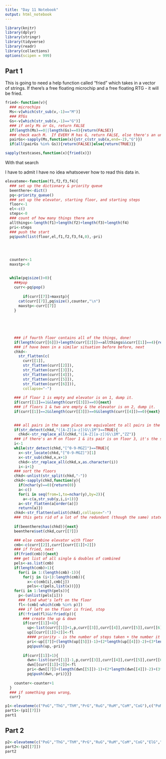 ```yaml
---
title: "Day 11 Notebook"
output: html_notebook
---
```


```r
library(knitr)
library(dplyr)
library(stringr)
library(tidyverse)
library(readr)
library(collections)
options(scipen = 999)
```


## Part 1

This is going to need a help function called "fried" which takes in a vector of strings.
If there's a free floating microchip and a free floating RTG - it will be fried.

```r
fried<-function(v){
  ### microchips
  Ms<-v[which(str_sub(v,-1)=="M")]
  ### RTGs
  Gs<-v[which(str_sub(v,-1)=="G")]
  ### if only Ms or Gs, return FALSE
  if(length(Ms)==0||length(Gs)==0){return(FALSE)}
  ### check each M.  If EVERY M has G, return FALSE, else there's an unpaired M and it's going to get fried.
  pairGs<-sapply(Ms,function(x){str_c(str_sub(x,end=-2),"G")})
  if(all(pairGs %in% Gs)){return(FALSE)}else{return(TRUE)}}
```



```r
sapply(testcases,function(x){fried(x)})  
```

With that search

I have to admit I have no idea whatsoever how to read this data in.


```r
elevateme<-function(f1,f2,f3,f4){
  ### set up the dictionary & priority queue
  beenthere<-dict()
  pq<-priority_queue()
  ### set up the elevator, starting floor, and starting steps
  floor<-1
  el<-c()
  steps<-0
  ### count of how many things there are
  allthings<-length(f1)+length(f2)+length(f3)+length(f4)
  pri<-steps
  ### push the start
  pq$push(list(floor,el,f1,f2,f3,f4,0),-pri)
  
  
  
  
  counter<-1
  maxstp<-0
  
  
  while(pq$size()>0){
    ###pop
    curr<-pq$pop()
    
        if(curr[[7]]>maxstp){
      cat(curr[[7]],pq$size(),counter,"\n")
      maxstp<-curr[[7]]
    }

    
    
    
    
    ### if fourth floor contains all of the things, done!
    if(length(curr[[6]])+length(curr[[2]])==allthings&&curr[[1]]==4){return(curr)}
    ### if have been in a similar situation before before, next
    chkd<-
      str_flatten(c(
        curr[[1]],
        str_flatten(curr[[2]]),
        str_flatten(curr[[3]]),
        str_flatten(curr[[4]]),
        str_flatten(curr[[5]]),
        str_flatten(curr[[6]])),
        collapse="-")
    
    ### if floor 1 is empty and elevator is on 1, dump it.
    if(curr[[1]]==1&&length(curr[[3]])==0){next}
    ### if floors 1 & two are empty & the elevator is on 2, dump it.
    if(curr[[1]]==2&&length(curr[[3]])==0&&length(curr[[4]])==0){next}

    
    ### all pairs in the same place are equivalent to all pairs in the same place - so, generalize them to nothing
    if(str_detect(chkd,"([A-Z][a-z])G\\1M")==TRUE){
      chkd<-str_replace_all(chkd,"([A-Z][a-z])G\\1M","ZZ")}
    ### if there's an M on floor 1 & its pair is on floor 3, it's the same as any other f1M/f3G pair-abstract them.
    i<-1
    while(str_detect(chkd,"[^0-9-MGZ]")==TRUE){
      x<-str_locate(chkd,"[^0-9-MGZ]")[1]
      x<-str_sub(chkd,x,x+1)
      chkd<-str_replace_all(chkd,x,as.character(i))
      i<-i+1}
    ### sort the floors
    chkd<-unlist(str_split(chkd,"-"))
    chkd<-sapply(chkd,function(y){
      if(nchar(y)==0){return(0)}
      a<-c()
      for(i in seq(from=1,to=nchar(y),by=2)){
        a<-c(a,str_sub(y,i,i+1))}
      a<-str_flatten(a[order(a)])
      return(a)})
    chkd<-str_flatten(unlist(chkd),collapse="-")
    ### this gets rid of a lot of the redundant (though the same) states, but not all.
    
    if(beenthere$has(chkd)){next}
    beenthere$set(chkd,curr[[7]])

    ### else combine elevator with floor
    cmb<-c(curr[[2]],curr[[curr[[1]]+2]])
    ### if fried, next
    if(fried(cmb)){next}
    ### get list of all single & doubles of combined
    pels<-as.list(cmb)
    if(length(cmb)>1){
      for(i in 1:(length(cmb)-1)){
        for(j in (i+1):length(cmb)){
          x<-c(cmb[i],cmb[j])
          pels<-c(pels,list(x))}}}
    for(i in 1:length(pels)){
      p<-(unlist(pels[i]))
      ### find what's left on the floor
      fl<-(cmb[-which(cmb %in% p)])
      ### if left on the floor is fried, stop
      if(!fried(fl)&&!fried(p)){
        ### create the up & down
        if(curr[[1]]<4){
          up<-list(curr[[1]]+1,p,curr[[3]],curr[[4]],curr[[5]],curr[[6]],curr[[7]]+1) 
          up[[curr[[1]]+2]]<-fl
          #### priority - is the number of steps taken + the number it would take if you could ride with an empty elevator.
          pri<-up[[7]]+(length(up[[5]])-1)+(2*length(up[[4]])-2)+(3*length(up[[3]])-3)+(4-up[[1]])
          pq$push(up,-pri)}
        
        if(curr[[1]]>1){
          dwn<-list(curr[[1]]-1,p,curr[[3]],curr[[4]],curr[[5]],curr[[6]],curr[[7]]+1)
          dwn[[curr[[1]]+2]]<-fl
          pri<-dwn[[7]]+(length(dwn[[5]])-1)+(2*length(dwn[[4]])-2)+(3*length(dwn[[3]])-3)+(4-dwn[[1]])
          pq$push(dwn,-pri)}}}
    
    counter<-counter+1
  }
  ### if something goes wrong, 
  curr}
```


```r
p1<-elevateme(c("PoG","ThG","ThM","PrG","RuG","RuM","CoM","CoG"),c("PoM","PrM"),c(),c())
part1<-(p1[[7]])
part1
```



## Part 2
```r
p2<-elevateme(c("PoG","ThG","ThM","PrG","RuG","RuM","CoM","CoG","ElG","ElM","DiG","DiM"),c("PoM","PrM"),c(),c())
part2<-(p2[[7]])
part2
```